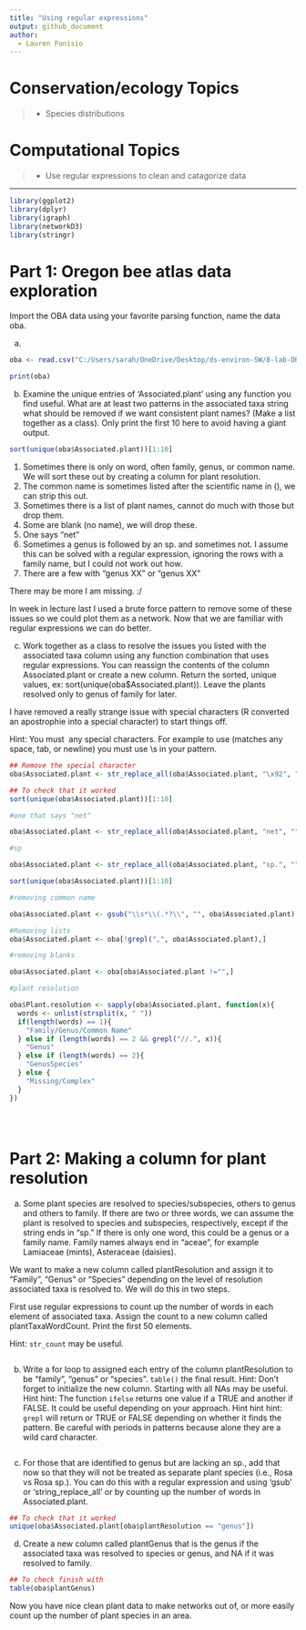```yaml
---
title: "Using regular expressions"
output: github_document
author:
  - Lauren Ponisio
---
```


<!-- Lesson Overview -->

# Conservation/ecology Topics 

> - Species distributions 

# Computational Topics
> -  Use regular expressions to clean and catagorize data

-------------------------------
```r
library(ggplot2)
library(dplyr)
library(igraph)
library(networkD3)
library(stringr)
```

# Part 1: Oregon bee atlas data exploration 

Import the OBA data using your favorite parsing function, name the data oba. 

a. 
```r
oba <- read.csv("C:/Users/sarah/OneDrive/Desktop/ds-environ-SW/8-lab-OBA-regex/8-lab-OBA-regex/data/OBA_2018-2023.csv")

print(oba)

```


b. Examine the unique entries of 'Associated.plant' using any function you find useful. What are at least two patterns in the associated taxa string what should be removed if we want consistent plant names? (Make a list together as a class). Only print the first 10 here to avoid having a giant output. 


```r

sort(unique(oba$Associated.plant))[1:10]

```

1. Sometimes there is only on word, often family, genus, or common name. We will sort these out by creating a column for plant resolution.
2. The common name is sometimes listed after the scientific name in (), we can strip this out.
3. Sometimes there is a list of plant names, cannot do much with those but drop them. 
4. Some are blank (no name), we will drop these. 
5. One says "net"
6. Sometimes a genus is followed by an sp. and sometimes not. I assume this can be solved with a regular expression, ignoring the rows with a family name, but I could not work out how. 
7. There are a few with "genus XX" or "genus XX"

There may be more I am missing. :/ 

In week in lecture last I used a brute force pattern to remove some of these issues so we could plot them as a network. Now that we are familiar with regular expressions we can do better. 

c. Work together as a class to resolve the issues you listed with the associated taxa column using any function combination that uses regular expressions. You can reassign the contents of the column Associated.plant or create a new column. Return the sorted, unique values, ex: sort(unique(oba$Associated.plant)). Leave the plants resolved only to genus of family for later. 

I have removed a really strange issue with special characters (R converted an apostrophie into a special character) to start things off. 

Hint: You must \ any special characters. For example to use \s (matches any space, tab, or newline) you must use \\s in your pattern.

```r

## Remove the special character
oba$Associated.plant <- str_replace_all(oba$Associated.plant, "\x92", "")

## To check that it worked
sort(unique(oba$Associated.plant))[1:10]

#one that says "net"

oba$Associated.plant <- str_replace_all(oba$Associated.plant, "net", "")

#sp

oba$Associated.plant <- str_replace_all(oba$Associated.plant, "sp.", "")

sort(unique(oba$Associated.plant))[1:10]

#removing common name

oba$Associated.plant <- gsub("\\s*\\(.*?\\", "", oba$Associated.plant)

#Removing lists
oba$Associated.plant <- oba[!grepl(",", oba$Associated.plant),]

#removing blanks

oba$Associated.plant <- oba[oba$Associated.plant !="",]

#plant resolution

oba$Plant.resolution <- sapply(oba$Associated.plant, function(x){
  words <- unlist(strsplit(x, " "))
  if(length(words) == 1){
    "Family/Genus/Common Name"
  } else if (length(words) == 2 && grepl("//.", x)){
    "Genus"
  } else if (length(words) == 2){
    "GenusSpecies"
  } else {
    "Missing/Complex"
  }
})





```

# Part 2: Making a column for plant resolution

a. Some plant species are resolved to species/subspecies, others to genus and others to family. If there are two or three words, we can assume the plant is resolved to species and subspecies, respectively, except if the string ends in "sp." If there is only one word, this could be a genus or a family name. Family names always end in "aceae", for example Lamiaceae (mints), Asteraceae (daisies). 

We want to make a new column called plantResolution and assign it to "Family", "Genus" or "Species" depending on the level of resolution associated taxa is resolved to. We will do this in two steps. 

First use regular expressions to count up the number of words in each element of associated taxa. Assign the count to a new column called plantTaxaWordCount. Print the first 50 elements.

Hint: `str_count` may be useful. 

```r

```

b. Write a for loop to assigned each entry of the column plantResolution to be "family", "genus" or "species". `table()` the final result. 
Hint: Don't forget to initialize the new column. Starting with all NAs may be useful. 
Hint hint: The function `ifelse` returns one value if a TRUE and another if FALSE. It could be useful depending on your approach. 
Hint hint hint: `grepl` will return or TRUE or FALSE depending on whether it finds the pattern. Be careful with periods in patterns because alone they are a wild card character.  

```r

```

c. For those that are identified to genus but are lacking an sp., add that now so that they will not be treated as separate plant species (i.e., Rosa vs Rosa sp.). You can do this with a regular expression and using 'gsub' or 'string_replace_all' or by counting up the number of words in Associated.plant. 
```r



## To check that it worked
unique(oba$Associated.plant[oba$plantResolution == "genus"])
```

d. Create a new column called plantGenus that is the genus if the associated taxa was resolved to species or genus, and NA if it was resolved to family. 
```r

## To check finish with
table(oba$plantGenus)
```

Now you have nice clean plant data to make networks out of, or more easily count up the number of plant species in an area. 